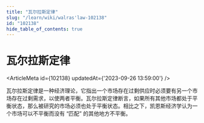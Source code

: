 ```yaml
---
title: "瓦尔拉斯定律"
slug: "/learn/wiki/walras'law-102138"
id: "102138"
hide_table_of_contents: true
---
```



# 瓦尔拉斯定律

<ArticleMeta id={102138} updatedAt={'2023-09-26 13:59:00'} />
<div className='border-solid border-b border-t-0 my-4 border-[var(--ifm-color-gray-300)]' />

瓦尔拉斯定律是一种经济理论，它指出一个市场存在过剩供应时必须要有另一个市场存在过剩需求，以使两者平衡。瓦尔拉斯定律断言，如果所有其他市场都处于平衡状态，那么被研究的市场必须也处于平衡状态。相比之下，凯恩斯经济学认为一个市场可以不平衡而没有 “匹配” 的其他地方不平衡。
